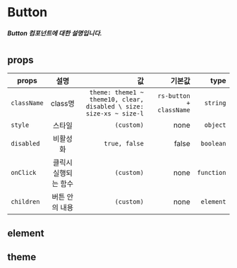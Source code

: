 
# Button

##### Button 컴포넌트에 대한 설명입니다.

#

## props

| props       |         설명         |                                                                  값 |                  기본값 |       type |
| ----------- | :------------------: | ------------------------------------------------------------------: | ----------------------: | ---------: |
| `className` |       class명        | `theme: theme1 ~ theme10, clear, disabled \ size: size-xs ~ size-l` | `rs-button + className` |   `string` |
| `style`     |        스타일        |                                                          `(custom)` |                    none |   `object` |
| `disabled`  |       비활성화       |                                                       `true, false` |                   false |  `boolean` |
| `onClick`   | 클릭시 실행되는 함수 |                                                          `(custom)` |                    none | `function` |
| `children`  |    버튼 안의 내용    |                                                          `(custom)` |                    none |  `element` |

## element

<Preview>
    <Story id="button--style" />
</Preview>

## theme

<Preview>
    <Story id="button--theme" />
</Preview>